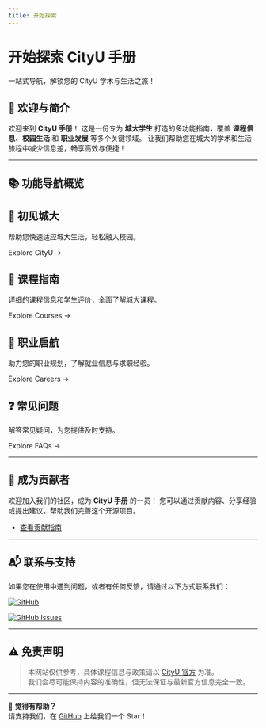 ```yaml
---
title: 开始探索
---
```



<h1 className={styles.gradientTitle}>开始探索 CityU 手册</h1>
<p className={styles.subtitle}>一站式导航，解锁您的 CityU 学术与生活之旅！</p>
<div className={styles.divider}></div>

## 🎉 欢迎与简介

欢迎来到 **CityU 手册**！
这是一份专为 **城大学生** 打造的多功能指南，覆盖 **课程信息**、**校园生活** 和 **职业发展** 等多个关键领域。
让我们帮助您在城大的学术和生活旅程中减少信息差，畅享高效与便捷！

---

## 📚 功能导航概览

<div className={styles.features}>

<section className={styles.feature}>
    <Link to="/docs/welcome/intro" className={styles.featureLink}>
        <h2>🏫 初见城大</h2>
    </Link>
    <p>帮助您快速适应城大生活，轻松融入校园。</p>
    <Link to="/docs/welcome/intro">Explore CityU →</Link>
</section>

<section className={styles.feature}>
  <Link to="/docs/courses/intro" className={styles.featureLink}>
    <h2>📘 课程指南</h2>
  </Link>
  <p>详细的课程信息和学生评价，全面了解城大课程。</p>
  <Link to="/docs/courses/intro">Explore Courses →</Link>
</section>

<section className={styles.feature}>
  <Link to="/docs/career/intro" className={styles.featureLink}>
    <h2>💼 职业启航</h2>
  </Link>
  <p>助力您的职业规划，了解就业信息与求职经验。</p>
  <Link to="/docs/career/intro">Explore Careers →</Link>
</section>

<section className={styles.feature}>
  <Link to="/docs/faq/intro" className={styles.featureLink}>
    <h2>❓ 常见问题</h2>
  </Link>
  <p>解答常见疑问，为您提供及时支持。</p>
  <Link to="/docs/faq/intro">Explore FAQs →</Link>
</section>

</div>

---

## 🤝 成为贡献者

欢迎加入我们的社区，成为 **CityU 手册** 的一员！
您可以通过贡献内容、分享经验或提出建议，帮助我们完善这个开源项目。

- [查看贡献指南](https://penjc.github.io/cityU-navigator/contributing)

---

## 📬 联系与支持

如果您在使用中遇到问题，或者有任何反馈，请通过以下方式联系我们：

[![GitHub](https://img.shields.io/badge/GitHub-Repository-blue?logo=github&style=flat-square)](https://github.com/penjc/cityU-navigator)

[![GitHub Issues](https://img.shields.io/badge/GitHub-Submit%20Issue-green?logo=github&style=flat-square)](https://github.com/penjc/cityU-navigator/issues)

---

## ⚠️ 免责声明

> 本网站仅供参考，具体课程信息与政策请以 [CityU 官方](https://www.cityu.edu.hk) 为准。  
> 我们会尽可能保持内容的准确性，但无法保证与最新官方信息完全一致。

---

🌟 **觉得有帮助？**  
请支持我们，在 [GitHub](https://github.com/penjc/cityU-navigator) 上给我们一个 Star！